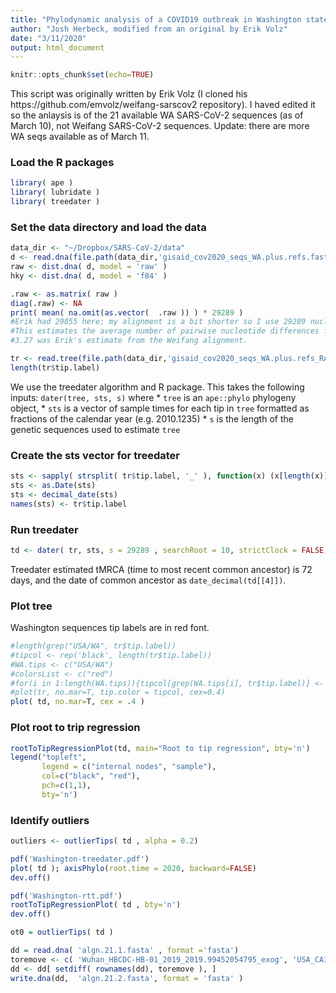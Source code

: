 ```yaml
---
title: "Phylodynamic analysis of a COVID19 outbreak in Washington state"
author: "Josh Herbeck, modified from an original by Erik Volz"
date: "3/11/2020"
output: html_document
---
```


```r
knitr::opts_chunk$set(echo=TRUE)
```

This script was originally written by Erik Volz (I cloned his https://github.com/emvolz/weifang-sarscov2 repository). I haved edited it so the anlaysis is of the 21 available WA SARS-CoV-2 sequences (as of March 10), not Weifang SARS-CoV-2 sequences. 
Update: there are more WA seqs available as of March 11.

### Load the R packages
```r
library( ape ) 
library( lubridate ) 
library( treedater )
```

### Set the data directory and load the data
```r
data_dir <- "~/Dropbox/SARS-CoV-2/data"
d <- read.dna(file.path(data_dir,'gisaid_cov2020_seqs_WA.plus.refs.fasta'), format = 'fasta')
raw <- dist.dna( d, model = 'raw' ) 
hky <- dist.dna( d, model = 'f84' )

.raw <- as.matrix( raw )
diag(.raw) <- NA 
print( mean( na.omit(as.vector(  .raw )) ) * 29289 ) 
#Erik had 29855 here; my alignment is a bit shorter so I use 29289 nucleotides.
#This estimates the average number of pairwise nucleotide differences found in the alignment
#3.27 was Erik's estimate from the Weifang alignment.

tr <- read.tree(file.path(data_dir,'gisaid_cov2020_seqs_WA.plus.refs_RAxML_Tree.newick'))
length(tr$tip.label)
```

We use the treedater algorithm and R package. This takes the following inputs:
  ```dater(tree, sts, s)```
  where 
* `tree` is an `ape::phylo` phylogeny object, 
* `sts` is a vector of sample times for each tip in `tree` formatted as fractions of the calendar year (e.g. 2010.1235)
* `s` is the length of the genetic sequences used to estimate `tree`

### Create the sts vector for treedater
```r
sts <- sapply( strsplit( tr$tip.label, '_' ), function(x) (x[length(x)] ) )
sts <- as.Date(sts)
sts <- decimal_date(sts)
names(sts) <- tr$tip.label
```

### Run treedater
```r
td <- dater( tr, sts, s = 29289 , searchRoot = 10, strictClock = FALSE, meanRateLimits = c(.0007, .0015) )
```

Treedater estimated tMRCA (time to most recent common ancestor) is 72 days, and the date of common ancestor as ```date_decimal(td[[4]])```.

### Plot tree
Washington sequences tip labels are in red font.
```r
#length(grep("USA/WA", tr$tip.label))
#tipcol <- rep('black', length(tr$tip.label))
#WA.tips <- c("USA/WA")
#colorsList <- c("red")
#for(i in 1:length(WA.tips)){tipcol[grep(WA.tips[i], tr$tip.label)] <- colorsList[i]}
#plot(tr, no.mar=T, tip.color = tipcol, cex=0.4)
plot( td, no.mar=T, cex = .4 )
```

### Plot root to trip regression
```r
rootToTipRegressionPlot(td, main="Root to tip regression", bty='n')
legend("topleft", 
       legend = c("internal nodes", "sample"), 
       col=c("black", "red"),
       pch=c(1,1),
       bty='n')
```

### Identify outliers
```r
outliers <- outlierTips( td , alpha = 0.2) 
```

```r
pdf('Washington-treedater.pdf')
plot( td ); axisPhylo(root.time = 2020, backward=FALSE)
dev.off() 

pdf('Washington-rtt.pdf')
rootToTipRegressionPlot( td , bty='n')
dev.off() 
```

```r
ot0 = outlierTips( td ) 

dd = read.dna( 'algn.21.1.fasta' , format ='fasta')
toremove <- c( 'Wuhan_HBCDC-HB-01_2019_2019.99452054795_exog', 'USA_CA1_2020_2020.06010928962_exog' )
dd <- dd[ setdiff( rownames(dd), toremove ), ]
write.dna(dd,  'algn.21.2.fasta', format = 'fasta' )
```
